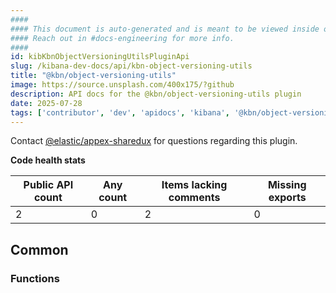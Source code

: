 ```yaml
---
####
#### This document is auto-generated and is meant to be viewed inside our experimental, new docs system.
#### Reach out in #docs-engineering for more info.
####
id: kibKbnObjectVersioningUtilsPluginApi
slug: /kibana-dev-docs/api/kbn-object-versioning-utils
title: "@kbn/object-versioning-utils"
image: https://source.unsplash.com/400x175/?github
description: API docs for the @kbn/object-versioning-utils plugin
date: 2025-07-28
tags: ['contributor', 'dev', 'apidocs', 'kibana', '@kbn/object-versioning-utils']
---
```




Contact [@elastic/appex-sharedux](https://github.com/orgs/elastic/teams/appex-sharedux) for questions regarding this plugin.

**Code health stats**

| Public API count  | Any count | Items lacking comments | Missing exports |
|-------------------|-----------|------------------------|-----------------|
| 2 | 0 | 2 | 0 |

## Common

### Functions
<DocDefinitionList data={kbnObjectVersioningUtilsObj.common.functions}/>

